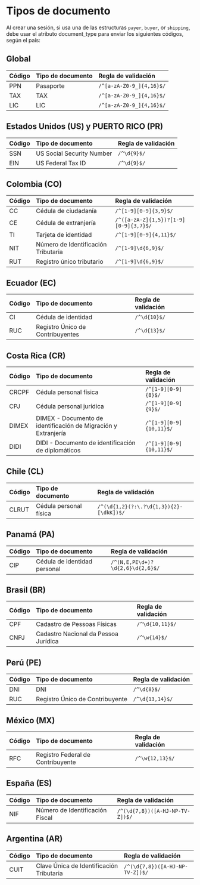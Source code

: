 # Tipos de documento

Al crear una sesión, si usa una de las estructuras `payer`, `buyer`, or `shipping`, debe usar el atributo document_type para enviar los siguientes códigos, según el país:

## Global

| Código | Tipo de documento           | Regla de validación     |
| :--- | :------------------------- | :------------------ |
| PPN  | Pasaporte | `/^[a-zA-Z0-9_]{4,16}$/`
| TAX  | TAX | `/^[a-zA-Z0-9_]{4,16}$/`
| LIC  | LIC | `/^[a-zA-Z0-9_]{4,16}$/`

## Estados Unidos (US) y PUERTO RICO (PR)

| Código | Tipo de documento           | Regla de validación     |
| :--- | :------------------------- | :------------------ |
| SSN  | US Social Security Number   | `/^\d{9}$/`         |
| EIN  | US Federal Tax ID           | `/^\d{9}$/`         |

## Colombia (CO)
| Código | Tipo de documento               | Regla de validación                |
| :--- | :----------------------------- | :----------------------------- |
| CC   | Cédula de ciudadanía            | `/^[1-9][0-9]{3,9}$/`          |
| CE   | Cédula de extranjería           | `/^([a-zA-Z]{1,5})?[1-9][0-9]{3,7}$/` |
| TI   | Tarjeta de identidad            | `/^[1-9][0-9]{4,11}$/`         |
| NIT  | Número de Identificación Tributaria | `/^[1-9]\d{6,9}$/`         |
| RUT  | Registro único tributario       | `/^[1-9]\d{6,9}$/`             |

## Ecuador (EC)
| Código | Tipo de documento                | Regla de validación   |
| :--- | :------------------------------ | :---------------- |
| CI   | Cédula de identidad             | `/^\d{10}$/`      |
| RUC  | Registro Único de Contribuyentes | `/^\d{13}$/`      |


## Costa Rica (CR)
| Código  | Tipo de documento                                                | Regla de validación          |
| :---- | :-------------------------------------------------------------- | :----------------------- |
| CRCPF | Cédula personal física                                          | `/^[1-9][0-9]{8}$/`      |
| CPJ   | Cédula personal jurídica                                        | `/^[1-9][0-9]{9}$/`      |
| DIMEX | DIMEX - Documento de identificación de Migración y Extranjería  | `/^[1-9][0-9]{10,11}$/`  |
| DIDI  | DIDI - Documento de identificación de diplomáticos              | `/^[1-9][0-9]{10,11}$/`  |


## Chile (CL)
| Código  | Tipo de documento        | Regla de validación                              |
| :---- | :---------------------- | :------------------------------------------- |
| CLRUT | Cédula personal física  | `/^(\d{1,2}(?:\.?\d{1,3}){2}-[\dkK])$/`      |

## Panamá (PA)
| Código | Tipo de documento               | Regla de validación                          |
| :--- | :----------------------------- | :--------------------------------------- |
| CIP  | Cédula de identidad personal    | `/^(N,E,PE\d+)?\d{2,6}\d{2,6}$/`        |

## Brasil (BR)
| Código  | Tipo de documento                             | Regla de validación     |
| :---- | :------------------------------------------- | :------------------ |
| CPF   | Cadastro de Pessoas Físicas                  | `/^\d{10,11}$/`     |
| CNPJ  | Cadastro Nacional da Pessoa Jurídica          | `/^\w{14}$/`        |

## Perú (PE)
| Código | Tipo de documento                  | Regla de validación      |
| :--- | :-------------------------------- | :------------------- |
| DNI  | DNI                               | `/^\d{8}$/`          |
| RUC  | Registro Único de Contribuyente    | `/^\d{13,14}$/`      |

## México (MX)
| Código | Tipo de documento                   | Regla de validación      |
| :--- | :--------------------------------- | :------------------- |
| RFC  | Registro Federal de Contribuyente  | `/^\w{12,13}$/`      |

## España (ES)
| Código | Tipo de documento                 | Regla de validación                           |
| :--- | :------------------------------- | :---------------------------------------- |
| NIF  | Número de Identificación Fiscal   | `/^(\d{7,8})([A-HJ-NP-TV-Z])$/`          |

## Argentina (AR)
| Código | Tipo de documento                             | Regla de validación                           |
| :--- | :------------------------------------------- | :---------------------------------------- |
| CUIT | Clave Única de Identificación Tributaria      | `/^(\d{7,8})([A-HJ-NP-TV-Z])$/`           |
